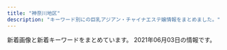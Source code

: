 ```yaml
---
title: "神奈川地区"
description: "キーワード別にの巨乳アジアン・チャイナエステ嬢情報をまとめました。"
---
```


新着画像と新着キーワードをまとめています。
2021年06月03日の情報です。

<DmmAffiliateIns />
<KeywordTable
  shops={
    [
    {
        "keywords": {
            "D": 61,
            "F": 8,
            "C": 8,
            "E": 8
        },
        "name": "\u30ad\u30e5\u30fc\u30c8",
        "img_links": [
            "http://onlyone-relax.xyz/images/top.png",
            "http://onlyone-relax.xyz/images/cg08.jpg",
            "http://onlyone-relax.xyz/images/cg05.jpg",
            "http://onlyone-relax.xyz/images/cg03.jpg",
            "http://onlyone-relax.xyz/images/spacer300x450.png",
            "http://onlyone-relax.xyz/images/cg07.jpg",
            "http://onlyone-relax.xyz/images/cg09.jpg",
            "http://onlyone-relax.xyz/images/2.jpg",
            "http://onlyone-relax.xyz/images/cg10.jpg",
            "http://onlyone-relax.xyz/images/1.jpg",
            "http://onlyone-relax.xyz/images/top2.png",
            "http://onlyone-relax.xyz/images/qr.jpg",
            "http://onlyone-relax.xyz/images/cg01.jpg",
            "http://onlyone-relax.xyz/images/cg02.jpg",
            "http://onlyone-relax.xyz/images/4.jpg",
            "http://onlyone-relax.xyz/images/cg06.jpg",
            "http://onlyone-relax.xyz/images/cg04.jpg"
        ],
        "url": "http://onlyone-relax.xyz/",
        "station": "JR\u5c0f\u7530\u539f\u99c5\u897f\u53e3"
    },
    {
        "url": "https://kanmiryou.xyz.mn/",
        "img_links": [
            "https://kanmiryou.xyz.mn/images/mobile.jpg",
            "https://kanmiryou.xyz.mn/images/tel.jpg",
            "https://kanmiryou.xyz.mn/images/s2.jpg",
            "https://kanmiryou.xyz.mn/images/room4.jpg",
            "https://kanmiryou.xyz.mn/images/s_face.jpg",
            "https://kanmiryou.xyz.mn/images/room3.jpg",
            "https://kanmiryou.xyz.mn/images/room2.jpg",
            "https://kanmiryou.xyz.mn/photos/sites/40/2021/03/2021030614173823.jpg",
            "https://kanmiryou.xyz.mn/images/s_news.jpg",
            "https://kanmiryou.xyz.mn/images/s_link.jpg",
            "https://kanmiryou.xyz.mn/images/top.jpg",
            "https://kanmiryou.xyz.mn/images/room1.jpg",
            "https://kanmiryou.xyz.mn/photos/sites/40/2021/03/2021030614173780.jpg",
            "https://kanmiryou.xyz.mn/images/new.jpg",
            "https://kanmiryou.xyz.mn/images/news_bj2.jpg",
            "https://kanmiryou.xyz.mn/photos/sites/40/2021/03/2021030618231353.jpg",
            "https://kanmiryou.xyz.mn/images/s_staff.jpg",
            "https://kanmiryou.xyz.mn/images/s1.jpg",
            "https://kanmiryou.xyz.mn/photos/sites/40/2021/03/2021030614173724.jpg"
        ],
        "keywords": {
            "86": 35,
            "D": 46,
            "85": 11,
            "C": 8
        },
        "station": "JR\u5927\u8239\u99c5\u6771\u53e3",
        "name": "\u7518\u5473\u6599"
    },
    {
        "url": "http://www.bestlove.iesjp.com/",
        "img_links": [
            "http://www.bestlove.iesjp.com/files/007-02.jpg",
            "http://www.bestlove.iesjp.com/files/005-02.jpg",
            "http://www.bestlove.iesjp.com/files/004-03.jpg",
            "http://www.bestlove.iesjp.com/files/001-03.jpg",
            "http://www.bestlove.iesjp.com/files/008-02.jpg",
            "http://www.bestlove.iesjp.com/files/002.jpg",
            "http://www.bestlove.iesjp.com/images/atomosky.jpg",
            "http://www.bestlove.iesjp.com/files/002-03.jpg",
            "http://www.bestlove.iesjp.com/files/007.jpg",
            "http://www.bestlove.iesjp.com/files/003-02.jpg",
            "http://www.bestlove.iesjp.com/files/002-02.jpg",
            "http://www.bestlove.iesjp.com/files/004-02.jpg",
            "http://www.bestlove.iesjp.com/files/003.jpg",
            "http://www.bestlove.iesjp.com/images/r3.jpg",
            "http://www.bestlove.iesjp.com/files/006.jpg",
            "http://www.bestlove.iesjp.com/files/001.jpg",
            "http://www.bestlove.iesjp.com/images/mobile.jpg",
            "http://www.bestlove.iesjp.com/files/001-02.jpg",
            "http://www.bestlove.iesjp.com/files/003-03.jpg",
            "http://www.bestlove.iesjp.com/photo_news/upimg/5129560a1cb3fa4f74_0.jpg",
            "http://www.bestlove.iesjp.com/files/008.jpg",
            "http://www.bestlove.iesjp.com/images/line.png",
            "http://www.bestlove.iesjp.com/files/006-03.jpg",
            "http://www.bestlove.iesjp.com/files/006-02.jpg",
            "http://www.bestlove.iesjp.com/files/008-03.jpg",
            "http://www.bestlove.iesjp.com/files/007-03.jpg",
            "http://www.bestlove.iesjp.com/files/005.jpg",
            "http://www.bestlove.iesjp.com/files/004.jpg",
            "http://www.bestlove.iesjp.com/files/005-03.jpg"
        ],
        "keywords": {
            "D": 8,
            "83": 16,
            "C": 32,
            "87": 12
        },
        "name": "Best Love \uff5e\u30d9\u30b9\u30c8\u30e9\u30d6\uff5e",
        "station": "JR\u5e73\u585a\u99c5\u5317\u53e3"
    },
    {
        "station": "JR\u5927\u8239\u99c5\u6771\u53e3",
        "name": "\u60a0\u697d",
        "keywords": {},
        "img_links": [
            "http://yu-raku.info/staff/s-kana1.jpg",
            "http://yu-raku.info/images/bar-interior.png",
            "http://yu-raku.info/staff/s-emi5.jpg",
            "http://yu-raku.info/staff/s-sayuri1.jpg",
            "http://yu-raku.info/staff/s-emi3.jpg",
            "http://yu-raku.info/images/c-therapist0.png",
            "http://yu-raku.info/images/pic-interior.png",
            "http://yu-raku.info/sp/images/bar-cam.png",
            "http://yu-raku.info/images/fotter.jpg",
            "http://yu-raku.info/staff/s-miki1.jpg",
            "http://yu-raku.info/images/sm-cam30min.png",
            "http://yu-raku.info/images/bar-cam.png",
            "http://yu-raku.info/images/bar-cover.png",
            "http://yu-raku.info/staff/s-niri1.jpg",
            "http://yu-raku.info/staff/s-emi4.jpg",
            "http://yu-raku.info/sp/images/bar-cover.png",
            "http://yu-raku.info/sp/images/b-tel.png",
            "http://yu-raku.info/staff/s-nana1.jpg",
            "http://yu-raku.info/staff/s-yuko1.jpg",
            "http://yu-raku.info/images/c-top0.png",
            "http://yu-raku.info/images/b-interior.jpg",
            "http://yu-raku.info/images/cam30min.png",
            "http://yu-raku.info/images/bar-info.png",
            "http://yu-raku.info/images/bar-therapist.png"
        ],
        "url": "http://yu-raku.info/"
    },
    {
        "url": "http://tenshinokoi.es-come.net/",
        "keywords": {},
        "name": "\u5929\u4f7f\u306e\u604b",
        "img_links": [
            "http://tenshinokoi.es-come.net/i/80/sumire1.jpg",
            "http://tenshinokoi.es-come.net/girls/yurika1.jpg",
            "http://tenshinokoi.es-come.net/i/80/yuyu1.jpg",
            "http://tenshinokoi.es-come.net/images/therapistbar.png",
            "http://tenshinokoi.es-come.net/i/80/yuna1.jpg",
            "http://tenshinokoi.es-come.net/img/risa1.jpg",
            "http://tenshinokoi.es-come.net/img/header02.jpg",
            "http://tenshinokoi.es-come.net/i/120/yuyu1.jpg",
            "http://tenshinokoi.es-come.net/girls/kana1.jpg",
            "http://tenshinokoi.es-come.net/i/80/risa1.jpg",
            "http://tenshinokoi.es-come.net/girls/riri1.jpg",
            "http://tenshinokoi.es-come.net/i/120/risa1.jpg",
            "http://tenshinokoi.es-come.net/i/120/sumire1.jpg",
            "http://tenshinokoi.es-come.net/girls/risa1.jpg",
            "http://tenshinokoi.es-come.net/img/yuyu1.jpg",
            "http://tenshinokoi.es-come.net/images/share/pickup.png",
            "http://tenshinokoi.es-come.net/images/qr.jpg",
            "http://tenshinokoi.es-come.net/images/info2.jpg",
            "http://tenshinokoi.es-come.net/girls/misaki1.jpg",
            "http://tenshinokoi.es-come.net/girls/sumire1.jpg",
            "http://tenshinokoi.es-come.net/img/header00.jpg",
            "http://tenshinokoi.es-come.net/images/infobar.png",
            "http://tenshinokoi.es-come.net/girls/hiromi1.jpg",
            "http://tenshinokoi.es-come.net/img/sumire1.jpg",
            "http://tenshinokoi.es-come.net/girls/yuyu1.jpg",
            "http://tenshinokoi.es-come.net/img/header01.jpg",
            "http://tenshinokoi.es-come.net/images/share/sp-kp2.png",
            "http://tenshinokoi.es-come.net/images/info1.jpg",
            "http://tenshinokoi.es-come.net/images/share/tel.png",
            "http://tenshinokoi.es-come.net/images/shishubar.png",
            "http://tenshinokoi.es-come.net/i/120/yuna1.jpg",
            "http://tenshinokoi.es-come.net/girls/yuki1.jpg"
        ],
        "station": "\u8305\u30f6\u5d0e\u99c5\u5357\u53e3"
    },
    {
        "station": "\u5929\u738b\u753a\u99c5\u5357\u53e3",
        "img_links": [
            "http://es-treat.com/pic/topimg1.jpg",
            "http://es-treat.com/staff/emi/01mb.jpg",
            "http://es-treat.com/staff/emi/01.jpg",
            "http://es-treat.com/img/ttl_staff.png",
            "http://es-treat.com/staff/nana/01.jpg",
            "http://es-treat.com/staff/nana/01mb.jpg",
            "http://es-treat.com/pic/head.jpg",
            "http://es-treat.com/img/acs.jpg",
            "http://es-treat.com/staff/yuri/01mb.jpg",
            "http://es-treat.com/staff/yuri/01.jpg",
            "http://es-treat.com/img/tel.jpg",
            "http://es-treat.com/staff/remi/01mb.jpg",
            "http://es-treat.com/staff/remi/01.jpg",
            "http://es-treat.com/staff/rie/01mb.jpg",
            "http://es-treat.com/staff/rie/01.jpg"
        ],
        "name": "\u990a\u751f\u5802",
        "url": "http://es-treat.com/",
        "keywords": {
            "C": 12
        }
    },
    {
        "img_links": [
            "http://hana-tobira.xyz/images/g2.jpg",
            "http://hana-tobira.xyz/images/end.png",
            "http://hana-tobira.xyz/images/pickup_t.jpg",
            "http://hana-tobira.xyz/images/mobile.jpg",
            "http://hana-tobira.xyz/images/tite-i.png",
            "http://hana-tobira.xyz/images/g5.jpg",
            "http://hana-tobira.xyz/images/g6.jpg",
            "http://hana-tobira.xyz/images/tite-staff.jpg",
            "http://hana-tobira.xyz/images/g4.jpg",
            "http://hana-tobira.xyz/images/tite-link.jpg",
            "http://hana-tobira.xyz/images/g.jpg",
            "http://hana-tobira.xyz/images/g7.jpg"
        ],
        "station": "JR\u85e4\u6ca2\u99c5\u5357\u53e3",
        "name": "\u82b1\u306e\u6249",
        "keywords": {
            "C": 13
        },
        "url": "http://hana-tobira.xyz/"
    },
    {
        "keywords": {
            "E": 2,
            "85": 1,
            "D": 3,
            "87": 1,
            "86": 3
        },
        "img_links": [
            "http://esthe-massage.pw/img/m20.jpg",
            "http://esthe-massage.pw/img/m10.jpg",
            "http://esthe-massage.pw/img/no.png",
            "http://esthe-massage.pw/img/noo.png",
            "http://esthe-massage.pw/img/cg03.jpg",
            "http://esthe-massage.pw/img/fla.jpg",
            "http://esthe-massage.pw/img/top.jpg",
            "http://esthe-massage.pw/img/cg01.jpg",
            "http://esthe-massage.pw/img/m3.jpg",
            "http://esthe-massage.pw/img/m4.jpg",
            "http://esthe-massage.pw/img/m2.jpg",
            "http://esthe-massage.pw/img/m30.jpg",
            "http://esthe-massage.pw/img/m6.jpg",
            "http://esthe-massage.pw/img/cg05.jpg",
            "http://esthe-massage.pw/img/stan.png",
            "http://esthe-massage.pw/img/m5.jpg",
            "http://esthe-massage.pw/img/m1.jpg",
            "http://esthe-massage.pw/img/cg04.jpg",
            "http://esthe-massage.pw/img/cg02.jpg",
            "http://esthe-massage.pw/img/m60.jpg"
        ],
        "url": "http://esthe-massage.pw/",
        "name": "\u6843\u9999",
        "station": "JR\u5e73\u585a\u99c5"
    },
    {
        "station": "\u5584\u884c\u99c5\u6771\u53e3",
        "keywords": {
            "C": 11
        },
        "name": "\u798f\u7e01",
        "img_links": [
            "http://treat-rlx.com/img/ttl_mobile.png",
            "http://treat-rlx.com/pic/topimg4.png",
            "http://treat-rlx.com/staff/aya/01.jpg",
            "http://treat-rlx.com/pic/topimg2.png",
            "http://treat-rlx.com/staff/mika/01mb.jpg",
            "http://treat-rlx.com/pic/topimg5.png",
            "http://treat-rlx.com/staff/mika/01.jpg",
            "http://treat-rlx.com/pic/head.jpg",
            "http://treat-rlx.com/pic/topimg1.png",
            "http://treat-rlx.com/staff/aya/01mb.jpg",
            "http://treat-rlx.com/pic/topimg3.png",
            "http://treat-rlx.com/img/att.png",
            "http://treat-rlx.com/img/ttl_rec.png",
            "http://treat-rlx.com/i/files/homeimg.jpg",
            "http://treat-rlx.com/img/ttl_staff.jpg"
        ],
        "url": "http://treat-rlx.com/"
    },
    {
        "name": "\u5eb7\u7f8e\uff5e\u30b3\u30a6\u30df\uff5e",
        "img_links": [
            "http://haruk.work/images/sys.png",
            "http://haruk.work/sp/images/staff_t.jpg",
            "http://haruk.work/images/1.jpg",
            "http://haruk.work/images/tel.jpg",
            "http://haruk.work/images/news.png",
            "http://haruk.work/sp/images/sms.jpg",
            "http://haruk.work/sp/images/3.jpg",
            "http://haruk.work/sp/images/2.jpg",
            "http://haruk.work/sp/img/ayumi1.jpg",
            "http://haruk.work/img/yuna1.jpg",
            "http://haruk.work/images/head.jpg",
            "http://haruk.work/sp/images/sys.png",
            "http://haruk.work/images/3.jpg",
            "http://haruk.work/sp/images/newsb.png",
            "http://haruk.work/sp/images/interior_t.jpg",
            "http://haruk.work/images/info.png",
            "http://haruk.work/images/line.png",
            "http://haruk.work/sp/images/info_t.jpg",
            "http://haruk.work/sp/images/footer.png",
            "http://haruk.work/sp/images/int1.jpg",
            "http://haruk.work/sp/images/int2.jpg",
            "http://haruk.work/images/int1.png",
            "http://haruk.work/images/sm.jpg",
            "http://haruk.work/sp/images/news.jpg",
            "http://haruk.work/sp/img/akari1.jpg",
            "http://haruk.work/sp/images/int3.jpg",
            "http://haruk.work/sp/images/ac2.jpg",
            "http://haruk.work/images/staff_t.jpg",
            "http://haruk.work/sp/images/1.jpg",
            "http://haruk.work/images/interior_t.jpg",
            "http://haruk.work/img/ayumi1.jpg",
            "http://haruk.work/images/int2.png",
            "http://haruk.work/sp/images/rec1.png",
            "http://haruk.work/images/rec2.jpg",
            "http://haruk.work/img/akari1.jpg",
            "http://haruk.work/sp/menu/top.jpg",
            "http://haruk.work/sp/images/ac1.jpg",
            "http://haruk.work/sp/img/yuna1.jpg",
            "http://haruk.work/images/2.jpg",
            "http://haruk.work/sp/images/tel.jpg",
            "http://haruk.work/sp/images/head.jpg",
            "http://haruk.work/images/rec1.png",
            "http://haruk.work/sp/images/rec2.jpg",
            "http://haruk.work/sp/images/int4.jpg",
            "http://haruk.work/sp/images/int5.jpg",
            "http://haruk.work/sp/images/info.png",
            "http://haruk.work/sp/menu/staff.jpg",
            "http://haruk.work/images/ta.jpg"
        ],
        "station": "JR\u5927\u8239\u99c5\u6771\u53e3",
        "url": "http://haruk.work/",
        "keywords": {}
    },
    {
        "station": "JR\u85e4\u6ca2\u99c5\u5357\u53e3",
        "url": "http://es-rei.work/",
        "keywords": {
            "86": 4,
            "85": 2,
            "89": 2,
            "83": 4
        },
        "img_links": [
            "http://es-rei.work/_src/26747187/base_03.png",
            "http://es-rei.work/_src/34041596/05859f21726dfcef9faa9bab12a2595.jpg",
            "http://es-rei.work/_src/26791115/_igp4263.jpg",
            "http://es-rei.work/_src/26838160/line.png",
            "http://es-rei.work/_src/47863244/line1.jpg",
            "http://es-rei.work/_src/34124118/wechatimg26_20200914183556350.jpg",
            "http://es-rei.work/_src/26838156/wechatimg204.jpg",
            "http://es-rei.work/_src/26747225/wechatimg75.jpg",
            "http://es-rei.work/_src/26747221/wechatimg164_1.jpg",
            "http://es-rei.work/_src/26747089/51d8ecbee4cc2935f070c539c37ded71.jpg",
            "http://es-rei.work/_src/26747114/base_03.png",
            "http://es-rei.work/_src/26747231/line1.jpg",
            "http://es-rei.work/_src/26747200/list_01.png",
            "http://es-rei.work/_src/26747141/base_03.png",
            "http://es-rei.work/_src/26747206/navi2_02.png",
            "http://es-rei.work/5.jpg",
            "http://es-rei.work/_src/26747296/line1.jpg",
            "http://es-rei.work/_src/26747185/base_01.png",
            "http://es-rei.work/_src/26747289/wechatimg77.jpg",
            "http://es-rei.work/_src/26790995/wechatimg38_20181018221746252.jpg",
            "http://es-rei.work/1.jpg",
            "http://es-rei.work/_src/26747201/list_02.png",
            "http://es-rei.work/_src/26747203/list_04.png",
            "http://es-rei.work/_src/26747218/line1.jpg",
            "http://es-rei.work/2.jpg",
            "http://es-rei.work/_src/34041599/line3.png",
            "http://es-rei.work/_src/26747227/line3.png",
            "http://es-rei.work/_src/26747126/base_01.png",
            "http://es-rei.work/_src/26747208/navi2_04.png",
            "http://es-rei.work/_src/26824435/cam2.png",
            "http://es-rei.work/4.jpg",
            "http://es-rei.work/_src/26747207/navi2_03.png",
            "http://es-rei.work/_src/26747288/line3.png",
            "http://es-rei.work/_src/26747153/base_01.png",
            "http://es-rei.work/_src/26747293/line3.png",
            "http://es-rei.work/_src/26791051/_dsf9446.jpg",
            "http://es-rei.work/_src/26838136/news.jpg",
            "http://es-rei.work/_src/47863239/line3.png",
            "http://es-rei.work/_src/26747300/line3.png",
            "http://es-rei.work/_src/26747304/line1.jpg",
            "http://es-rei.work/_src/26747132/line1.jpg",
            "http://es-rei.work/_src/26838157/wechatimg77.jpg",
            "http://es-rei.work/_src/47863241/05859f21726dfcef9faa9bab12a2595.jpg",
            "http://es-rei.work/_src/26747086/base_01.png",
            "http://es-rei.work/_src/26747209/navi2_05.png",
            "http://es-rei.work/_src/26747302/wechatimg204.jpg",
            "http://es-rei.work/_src/26747226/line3.png",
            "http://es-rei.work/_src/47863108/wechatimg26_20200914183556350.jpg",
            "http://es-rei.work/_src/26747223/line3.png",
            "http://es-rei.work/_src/26747204/list_05.png",
            "http://es-rei.work/_src/26824216/b0131b16446464e537eff864d8f041bb.jpg",
            "http://es-rei.work/_src/26747202/list_03.png",
            "http://es-rei.work/_src/34041600/line3.png",
            "http://es-rei.work/_src/26747173/base_03.png",
            "http://es-rei.work/_src/26838158/wechatimg75.jpg",
            "http://es-rei.work/_src/26747199/sign.png",
            "http://es-rei.work/_src/26747205/navi2_01.png",
            "http://es-rei.work/_src/26747301/line3.png",
            "http://es-rei.work/_src/26747222/line3.png",
            "http://es-rei.work/_src/26747093/_igp4295.jpg",
            "http://es-rei.work/_src/26747287/line3.png",
            "http://es-rei.work/_src/26838155/wechatimg202.jpg",
            "http://es-rei.work/_src/26747229/line1.jpg",
            "http://es-rei.work/_src/26747170/base_01.png",
            "http://es-rei.work/_src/47863242/100054276feb8d8cef3ac5199531cfe.jpg",
            "http://es-rei.work/_src/26838174/line.png",
            "http://es-rei.work/_src/26747294/line3.png",
            "http://es-rei.work/_src/26791049/_dsf9442.jpg",
            "http://es-rei.work/_src/26791053/_dsf9449.jpg",
            "http://es-rei.work/3.jpg",
            "http://es-rei.work/_src/26747210/navi2_06.png",
            "http://es-rei.work/_src/34041597/wechatimg26_20200914183556350.jpg",
            "http://es-rei.work/_src/47863240/line3.png",
            "http://es-rei.work/_src/26747158/base_03.png",
            "http://es-rei.work/_src/34041693/line1.jpg",
            "http://es-rei.work/_src/26747292/wechatimg202.jpg"
        ],
        "name": "\u9e97"
    },
    {
        "url": "http://es-hanabi.xyz/",
        "name": "\u30cf\u30ca\u30d3",
        "img_links": [
            "http://es-hanabi.xyz/images/r6.jpg",
            "http://es-hanabi.xyz/images/r1.jpg",
            "http://es-hanabi.xyz/images/zi_staff.png",
            "http://es-hanabi.xyz/images/r5.jpg",
            "http://es-hanabi.xyz/images/g0.jpg",
            "http://es-hanabi.xyz/images/r8.jpg",
            "http://es-hanabi.xyz/images/g2.jpg",
            "http://es-hanabi.xyz/images/top.jpg",
            "http://es-hanabi.xyz/images/mobile.png",
            "http://es-hanabi.xyz/images/g5.jpg",
            "http://es-hanabi.xyz/images/g4.jpg",
            "http://es-hanabi.xyz/images/g1.jpg",
            "http://es-hanabi.xyz/images/r2.jpg",
            "http://es-hanabi.xyz/images/new1.jpg",
            "http://es-hanabi.xyz/images/r7.jpg",
            "http://es-hanabi.xyz/images/g3.jpg"
        ],
        "station": "JR\u5e73\u585a\u99c5\u897f\u53e3",
        "keywords": {
            "C": 7
        }
    },
    {
        "name": "\u6d5c\u8fba\u306e\u604b",
        "station": "JR\u8305\u30f6\u5d0e\u99c5\u5357\u53e3",
        "keywords": {},
        "img_links": [
            "http://www.hamabei.com/images/giral012.jpg",
            "http://www.hamabei.com/images/buttona_06.jpg",
            "http://www.hamabei.com/images/buttona_04.jpg",
            "http://www.hamabei.com/images/giral009.jpg",
            "http://www.hamabei.com/images/buttona_03.jpg",
            "http://www.hamabei.com/images/giral007.jpg",
            "http://www.hamabei.com/images/qr.jpg",
            "http://www.hamabei.com/images/buttona_05.jpg",
            "http://www.hamabei.com/images/kaori1.jpg",
            "http://www.hamabei.com/images/buttona_07.jpg",
            "http://www.hamabei.com/images/yuka1.jpg",
            "http://www.hamabei.com/images/miki1.jpg",
            "http://www.hamabei.com/images/giral014.jpg",
            "http://www.hamabei.com/images/giral015.jpg",
            "http://www.hamabei.com/images/nana1.jpg",
            "http://www.hamabei.com/images/buttona_08.jpg"
        ],
        "url": "http://www.hamabei.com/"
    },
    {
        "keywords": {
            "87": 16,
            "88": 4,
            "86": 4,
            "D": 24
        },
        "station": "JR\u6771\u6238\u585a\u99c5\u6771\u53e3",
        "img_links": [
            "http://www.hatsukoi.mensest.com/files/005.jpg",
            "http://www.hatsukoi.mensest.com/images/icon_info.png",
            "http://www.hatsukoi.mensest.com/images/mainImg_sub.jpg",
            "http://www.hatsukoi.mensest.com/files/002.jpg",
            "http://www.hatsukoi.mensest.com/common/images/photo03.jpg",
            "http://www.hatsukoi.mensest.com/files/003.jpg",
            "http://www.hatsukoi.mensest.com/common/images/photo01.jpg",
            "http://www.hatsukoi.mensest.com/files/006.jpg",
            "http://www.hatsukoi.mensest.com/images/btn2.png",
            "http://www.hatsukoi.mensest.com/files/004.jpg",
            "http://www.hatsukoi.mensest.com/images/icon_tel.png",
            "http://www.hatsukoi.mensest.com/images/icon_top.png",
            "http://www.hatsukoi.mensest.com/images/icon_staff.png",
            "http://www.hatsukoi.mensest.com/files/001.jpg",
            "http://www.hatsukoi.mensest.com/common/images/photo02.jpg"
        ],
        "url": "http://www.hatsukoi.mensest.com/",
        "name": "\u521d\u604b"
    },
    {
        "name": "\u3075\u308f\u3075\u308f\u5a18",
        "img_links": [],
        "url": "https://fuwafuwa-girl.jpn.vin/",
        "keywords": {},
        "station": "\u4e0a\u5927\u5ca1\u99c5"
    },
    {
        "url": "http://meetyou.me-es.com/",
        "name": "\u30df\u30fc\u30c8\u30e6\u30fc",
        "keywords": {
            "D": 1,
            "C": 9
        },
        "img_links": [
            "http://meetyou.me-es.com/images/sub_13.jpg",
            "http://meetyou.me-es.com/images/r02.jpg",
            "http://meetyou.me-es.com/images/index_13.jpg",
            "http://meetyou.me-es.com/images/index_07.jpg",
            "http://meetyou.me-es.com/images/rec.jpg",
            "http://meetyou.me-es.com/images/info_tit.jpg",
            "http://meetyou.me-es.com/images/r03.jpg",
            "http://meetyou.me-es.com/girl/018.jpg",
            "http://meetyou.me-es.com/girl/00.jpg",
            "http://meetyou.me-es.com/girl/03.jpg",
            "http://meetyou.me-es.com/images/index_03.jpg",
            "http://meetyou.me-es.com/images/index_06.jpg",
            "http://meetyou.me-es.com/images/index_17.jpg",
            "http://meetyou.me-es.com/girl/07.jpg",
            "http://meetyou.me-es.com/images/index_04.jpg",
            "http://meetyou.me-es.com/images/index_02.jpg",
            "http://meetyou.me-es.com/images/index_15.jpg",
            "http://meetyou.me-es.com/images/r01.jpg",
            "http://meetyou.me-es.com/girl/017.jpg",
            "http://meetyou.me-es.com/images/rec_10.jpg",
            "http://meetyou.me-es.com/images/info_10.jpg",
            "http://meetyou.me-es.com/images/staff_10.jpg",
            "http://meetyou.me-es.com/girl/08.jpg",
            "http://meetyou.me-es.com/images/index_01.jpg",
            "http://meetyou.me-es.com/images/index_10.jpg",
            "http://meetyou.me-es.com/girl/016.jpg",
            "http://meetyou.me-es.com/girl/09.jpg",
            "http://meetyou.me-es.com/girl/013.jpg",
            "http://meetyou.me-es.com/girl/02.jpg",
            "http://meetyou.me-es.com/girl/015.jpg",
            "http://meetyou.me-es.com/images/r04.jpg",
            "http://meetyou.me-es.com/images/index_05.jpg",
            "http://meetyou.me-es.com/images/index_09.jpg",
            "http://meetyou.me-es.com/images/index_08.jpg"
        ],
        "station": "\u9577\u5f8c\u99c5\u6771\u53e3"
    },
    {
        "keywords": {},
        "url": "http://es-tiara.jpest.net/",
        "name": "\u30c6\u30a3\u30a2\u30e9",
        "station": "JR\u85e4\u6ca2\u99c5\u5357\u53e3",
        "img_links": [
            "http://es-tiara.jpest.net/uploads//sites/29/2021/05/g1.jpg",
            "http://es-tiara.jpest.net/uploads//sites/29/2020/11/liushu.png",
            "http://es-tiara.jpest.net/uploads//sites/29/elementor/thumbs/g2-p6y6me2p9fjnaj0de7ydxk9qgy0x3q0q7mdpblc9tk.jpg",
            "http://es-tiara.jpest.net/uploads//sites/29/2020/11/top-1.png",
            "http://es-tiara.jpest.net/uploads//sites/29/2021/05/g4.jpg",
            "http://es-tiara.jpest.net/uploads//sites/29/2021/05/g2.jpg",
            "http://es-tiara.jpest.net/uploads//sites/29/2020/11/new_03.jpg",
            "http://es-tiara.jpest.net/uploads//sites/29/elementor/thumbs/g3-p6y6s5t17tg0kcmmp7qxqlulr3l1ctxeo6k0dqs9mg.jpg",
            "http://es-tiara.jpest.net/uploads//sites/29/2020/11/new_01.jpg",
            "http://es-tiara.jpest.net/uploads//sites/29/2021/05/g3.jpg",
            "http://es-tiara.jpest.net/uploads//sites/29/elementor/thumbs/g4-p6y6qq3wrxh8tspq33egfgw92wnulh8652oaziwx4o.jpg",
            "http://es-tiara.jpest.net/uploads//sites/29/elementor/thumbs/g1-p6y6ogby9cdarq0icm1wwjj5eduwzt7ittx28ga660.jpg"
        ]
    },
    {
        "name": "Candy",
        "url": "http://candy.relaxjp.com/",
        "keywords": {
            "C": 2,
            "88": 1,
            "D": 4,
            "87": 1,
            "85": 1,
            "89": 2,
            "90": 1
        },
        "station": "JR\u6771\u6238\u585a\u99c5\u6771\u53e3",
        "img_links": [
            "http://candy.relaxjp.com/images/slider1/003.jpg",
            "http://candy.relaxjp.com/css/staff/staff006-a.png",
            "http://candy.relaxjp.com/css/nav/nav-001.png",
            "http://candy.relaxjp.com/css/staff/staff002.png",
            "http://candy.relaxjp.com/css/staff/staff004-a.png",
            "http://candy.relaxjp.com/css/nav/nav-004.png",
            "http://candy.relaxjp.com/css/top000001.png",
            "http://candy.relaxjp.com/images/slider1/001.jpg",
            "http://candy.relaxjp.com/css/tel.png",
            "http://candy.relaxjp.com/css/nav/nav-002.png",
            "http://candy.relaxjp.com/css/staff/staff005-a.png",
            "http://candy.relaxjp.com/css/staff/staff003-a.png",
            "http://candy.relaxjp.com/css/staff/staff007-a.png",
            "http://candy.relaxjp.com/css/staff/staff007.png",
            "http://candy.relaxjp.com/css/staff/staff0001.png",
            "http://candy.relaxjp.com/css/osusume06.jpg",
            "http://candy.relaxjp.com/css/nav/nav-005.png",
            "http://candy.relaxjp.com/css/nav/nav-003.png",
            "http://candy.relaxjp.com/css/staff/staff005.png",
            "http://candy.relaxjp.com/css/staff/staff004.png",
            "http://candy.relaxjp.com/css/staff/staff001-a.png",
            "http://candy.relaxjp.com/css/staff/staff003.png",
            "http://candy.relaxjp.com/css/nav/nav-006.png",
            "http://candy.relaxjp.com/css/staff/staff002-a.png",
            "http://candy.relaxjp.com/css/staff/staff006.png"
        ]
    },
    {
        "img_links": [
            "http://www.huyo.work/images/sys2.jpg",
            "http://www.huyo.work/images/int2.jpg",
            "http://www.huyo.work/images/3.jpg",
            "http://www.huyo.work/images/mobile.jpg",
            "http://www.huyo.work/images/news.jpg",
            "http://www.huyo.work/images/staff_t.jpg",
            "http://www.huyo.work/images/8.jpg",
            "http://www.huyo.work/img/nana1.jpg",
            "http://www.huyo.work/images/7.jpg",
            "http://www.huyo.work/images/4.jpg",
            "http://www.huyo.work/images/1.jpg",
            "http://www.huyo.work/images/5.jpg",
            "http://www.huyo.work/images/line.png",
            "http://www.huyo.work/images/head.jpg",
            "http://www.huyo.work/img/mimi1.jpg",
            "http://www.huyo.work/images/info.jpg",
            "http://www.huyo.work/img/mayu1.jpg",
            "http://www.huyo.work/img/hana1.jpg",
            "http://www.huyo.work/images/sys1.jpg",
            "http://www.huyo.work/images/2.jpg",
            "http://www.huyo.work/img/sora1.jpg",
            "http://www.huyo.work/images/int1.jpg",
            "http://www.huyo.work/img/riri1.jpg",
            "http://www.huyo.work/images/interior_t.jpg",
            "http://www.huyo.work/img/ayumi1.jpg"
        ],
        "keywords": {},
        "station": "JR\u5e73\u585a\u99c5\u5317\u53e3",
        "name": "\u3075\u3088\u3046",
        "url": "http://www.huyo.work/"
    },
    {
        "url": "http://hoguraku.info/",
        "station": "JR\u5927\u8239\u99c5\u6771\u53e3",
        "name": "\u3055\u304f\u3089",
        "keywords": {},
        "img_links": [
            "http://hoguraku.info/_src/22293820/wechatimg744.jpg",
            "http://hoguraku.info/_src/22294028/3_20180513213551306.jpg",
            "http://hoguraku.info/_src/22294031/wechatimg175.jpg",
            "http://hoguraku.info/_src/22266485/navi_01.png",
            "http://hoguraku.info/_src/22266493/navi_05.png",
            "http://hoguraku.info/_src/25168346/staff-2_20180823215120776.jpg",
            "http://hoguraku.info/_src/22293601/newspinkup.png",
            "http://hoguraku.info/staff-2.jpg",
            "http://hoguraku.info/_src/22296687/pup.png",
            "http://hoguraku.info/_src/22266486/navi2_01.png",
            "http://hoguraku.info/_src/22294026/wechatimg239.jpg",
            "http://hoguraku.info/_src/22294030/wechatimg175.jpg",
            "http://hoguraku.info/_src/22266490/navi2_03.png",
            "http://hoguraku.info/_src/22296695/pup.png",
            "http://hoguraku.info/_src/22266496/navi2_06.png",
            "http://hoguraku.info/_src/22294025/1_20180513213551260.jpg",
            "http://hoguraku.info/_src/22266398/img20180513214352559347.png",
            "http://hoguraku.info/_src/22266494/navi2_05.png",
            "http://hoguraku.info/_src/22294409/img20180513220122069421.png",
            "http://hoguraku.info/_src/22266489/navi_03.png",
            "http://hoguraku.info/_src/55131553/img20210408153832112943.png",
            "http://hoguraku.info/_src/22266492/navi2_04.png",
            "http://hoguraku.info/_src/22266495/navi_06.png",
            "http://hoguraku.info/staff-4.jpg",
            "http://hoguraku.info/_src/22294029/3_20180513213551306.jpg",
            "http://hoguraku.info/_src/22293610/pup.png",
            "http://hoguraku.info/_src/22294027/wechatimg239.jpg",
            "http://hoguraku.info/staff-3.jpg",
            "http://hoguraku.info/_src/22266400/wechatimg94_20191205204136458.jpg",
            "http://hoguraku.info/_src/22266487/navi_02.png",
            "http://hoguraku.info/_src/22296697/pup.png",
            "http://hoguraku.info/staff-1.jpg",
            "http://hoguraku.info/_src/22266491/navi_04.png",
            "http://hoguraku.info/_src/22293781/sign.png",
            "http://hoguraku.info/_src/22293865/sign.png",
            "http://hoguraku.info/_src/22294024/1_20180513213551260.jpg",
            "http://hoguraku.info/_src/37673393/wechatimg98.jpg",
            "http://hoguraku.info/_src/22266488/navi2_02.png",
            "http://hoguraku.info/_src/22266524/wechatimg96_20191205204603604.jpg"
        ]
    },
    {
        "keywords": {},
        "station": "JR\u85e4\u6ca2\u99c5\u5357\u53e3",
        "url": "http://lavender-est.xyz/",
        "img_links": [
            "http://lavender-est.xyz/girl/11.jpg",
            "http://lavender-est.xyz/girl/2.jpg",
            "http://lavender-est.xyz/images/room/r1.jpg",
            "http://lavender-est.xyz/girl/10_2.jpg",
            "http://lavender-est.xyz/images/twitter.jpg",
            "http://lavender-est.xyz/girl/no.jpg",
            "http://lavender-est.xyz/images/room/r4.jpg",
            "http://lavender-est.xyz/girl/5_1.jpg",
            "http://lavender-est.xyz/girl/5.jpg",
            "http://lavender-est.xyz/girl/14.jpg",
            "http://lavender-est.xyz/girl/4.jpg",
            "http://lavender-est.xyz/girl/4_1.jpg",
            "http://lavender-est.xyz/girl/3_1.jpg",
            "http://lavender-est.xyz/girl/7.jpg",
            "http://lavender-est.xyz/girl/10.jpg",
            "http://lavender-est.xyz/girl/10_1.jpg",
            "http://lavender-est.xyz/girl/11_1.jpg",
            "http://lavender-est.xyz/girl/2_1.jpg",
            "http://lavender-est.xyz/girl/6.jpg",
            "http://lavender-est.xyz/girl/9.jpg",
            "http://lavender-est.xyz/girl/6_1.jpg",
            "http://lavender-est.xyz/girl/7_1.jpg",
            "http://lavender-est.xyz/girl/7_2.jpg",
            "http://lavender-est.xyz/images/room/r3.jpg",
            "http://lavender-est.xyz/girl/5_3.jpg",
            "http://lavender-est.xyz/images/room/r2.jpg",
            "http://lavender-est.xyz/girl/15_1.jpg",
            "http://lavender-est.xyz/girl/5_2.jpg",
            "http://lavender-est.xyz/girl/15.jpg",
            "http://lavender-est.xyz/images/lr_02.jpg",
            "http://lavender-est.xyz/girl/14_1.jpg",
            "http://lavender-est.xyz/girl/14_2.jpg",
            "http://lavender-est.xyz/i/girl/4.jpg",
            "http://lavender-est.xyz/images/top01.jpg",
            "http://lavender-est.xyz/images/pro_girl_line.jpg",
            "http://lavender-est.xyz/girl/9_1.jpg",
            "http://lavender-est.xyz/images/mobile.png",
            "http://lavender-est.xyz/images/tel.png",
            "http://lavender-est.xyz/girl/9_2.jpg",
            "http://lavender-est.xyz/girl/11_2.jpg",
            "http://lavender-est.xyz/images/bar_staff.jpg",
            "http://lavender-est.xyz/girl/3.jpg"
        ],
        "name": "\u30e9\u30d9\u30f3\u30c0\u30fc"
    },
    {
        "img_links": [
            "http://genkimorimori.ies.bz/photos/sites/68/2021/05/2021052907080294.jpg",
            "http://genkimorimori.ies.bz/images/s_staff.jpg",
            "http://genkimorimori.ies.bz/images/info.jpg",
            "http://genkimorimori.ies.bz/photos/sites/68/2021/04/2021040109162539.jpg",
            "http://genkimorimori.ies.bz/photos/sites/68/2021/05/2021052907065867.jpg",
            "http://genkimorimori.ies.bz/images/pick.jpg",
            "http://genkimorimori.ies.bz/images/info2.jpg",
            "http://genkimorimori.ies.bz/photos/sites/68/2020/12/2020121003212539.jpg",
            "http://genkimorimori.ies.bz/images/staff_bj3.jpg",
            "http://genkimorimori.ies.bz/photos/sites/68/2020/11/2020110308572890.jpg",
            "http://genkimorimori.ies.bz/photos/sites/68/2021/01/2021011903470168.jpg",
            "http://genkimorimori.ies.bz/images/1.jpg",
            "http://genkimorimori.ies.bz/images/dairy1.jpg",
            "http://genkimorimori.ies.bz/images/mobile.jpg",
            "http://genkimorimori.ies.bz/images/2.jpg",
            "http://genkimorimori.ies.bz/images/top.jpg",
            "http://genkimorimori.ies.bz/images/news1.jpg",
            "http://genkimorimori.ies.bz/photos/sites/68/2020/11/2020110308582485.jpg",
            "http://genkimorimori.ies.bz/photos/sites/68/2021/04/2021042706555628.jpg",
            "http://genkimorimori.ies.bz/images/s_link.jpg",
            "http://genkimorimori.ies.bz/photos/sites/68/2020/12/202012150154361.jpg",
            "http://genkimorimori.ies.bz/photos/sites/68/2020/11/2020112402100578.jpg",
            "http://genkimorimori.ies.bz/photos/sites/68/2020/12/2020120502191455.jpg",
            "http://genkimorimori.ies.bz/photos/sites/68/2020/11/2020110308572868.jpg",
            "http://genkimorimori.ies.bz/photos/sites/68/2020/12/2020120703525262.jpg",
            "http://genkimorimori.ies.bz/photos/sites/68/2020/11/2020112402100696.jpg",
            "http://genkimorimori.ies.bz/photos/sites/68/2021/03/2021031903185869.jpg",
            "http://genkimorimori.ies.bz/photos/sites/68/2020/11/2020110308572993.jpg"
        ],
        "keywords": {},
        "name": "\u5143\u6c17\u3082\u308a\u3082\u308a",
        "url": "http://genkimorimori.ies.bz/",
        "station": "\u79e6\u91ce\u99c5\u5317\u53e3"
    },
    {
        "name": "\u3055\u308f\u3084\u304b",
        "keywords": {},
        "img_links": [
            "http://hiratsuka-est.com/images/top.jpg",
            "http://hiratsuka-est.com/images/g0.jpg",
            "http://hiratsuka-est.com/images/g3.jpg",
            "http://hiratsuka-est.com/images/new1.jpg",
            "http://hiratsuka-est.com/images/rina.jpg",
            "http://hiratsuka-est.com/images/r8.jpg",
            "http://hiratsuka-est.com/images/tiao2.jpg",
            "http://hiratsuka-est.com/images/ll1.jpg",
            "http://hiratsuka-est.com/images/banna1.jpg",
            "http://hiratsuka-est.com/images/banna.jpg",
            "http://hiratsuka-est.com/images/right.jpg",
            "http://hiratsuka-est.com/images/banna2.jpg",
            "http://hiratsuka-est.com/images/g1.jpg",
            "http://hiratsuka-est.com/images/r7.jpg",
            "http://hiratsuka-est.com/images/g2.jpg",
            "http://hiratsuka-est.com/images/chc.jpg",
            "http://hiratsuka-est.com/images/r4.jpg",
            "http://hiratsuka-est.com/images/r1.jpg",
            "http://hiratsuka-est.com/images/r9.jpg",
            "http://hiratsuka-est.com/images/mi.jpg",
            "http://hiratsuka-est.com/images/rr1.jpg",
            "http://hiratsuka-est.com/images/tel.jpg",
            "http://hiratsuka-est.com/images/g4.jpg",
            "http://hiratsuka-est.com/images/left.jpg",
            "http://hiratsuka-est.com/images/zi-staff.png",
            "http://hiratsuka-est.com/images/r6.jpg",
            "http://hiratsuka-est.com/images/zi-faq.png",
            "http://hiratsuka-est.com/images/zi-link.png",
            "http://hiratsuka-est.com/images/r3.jpg",
            "http://hiratsuka-est.com/images/r5.jpg"
        ],
        "url": "http://hiratsuka-est.com/",
        "station": "JR\u5e73\u585a\u99c5\u5317\u53e3"
    },
    {
        "img_links": [
            "https://static.wixstatic.com/media/fa16f5_c5eb62e882bb4223841ed94f9c0e4c94~mv2.jpg",
            "https://static.wixstatic.com/media/fa16f5_10bb2bee15cc4bae8e5cb63703e45c70~mv2.jpg",
            "https://static.wixstatic.com/media/fa16f5_86eb1c796f8c4331b4c38b69cda1b743~mv2.jpg"
        ],
        "keywords": {
            "84": 4,
            "87": 5,
            "F": 1,
            "\u30bb\u30af\u30b7\u30fc": 5
        },
        "station": "JR\u85e4\u6ca2\u99c5\u5357\u53e3",
        "name": "\u30a2\u30eb\u30b9",
        "url": "https://174018370.wixsite.com/mysite-5/"
    },
    {
        "img_links": [
            "http://pretty-esthe.com/images/cg02.jpg",
            "http://pretty-esthe.com/images/r3.jpg",
            "http://pretty-esthe.com/images/cg05.jpg",
            "http://pretty-esthe.com/images/news.png",
            "http://pretty-esthe.com/images/evetop.png",
            "http://pretty-esthe.com/images/cg03.jpg",
            "http://pretty-esthe.com/images/r2.jpg",
            "http://pretty-esthe.com/images/r1.jpg",
            "http://pretty-esthe.com/images/staff_s.png",
            "http://pretty-esthe.com/images/r4.jpg",
            "http://pretty-esthe.com/images/cg09.jpg",
            "http://pretty-esthe.com/images/top.png",
            "http://pretty-esthe.com/images/cg01.jpg"
        ],
        "name": "\u840c\u3048",
        "url": "http://pretty-esthe.com/",
        "station": "JR\u6238\u585a\u99c5\u6771\u53e3",
        "keywords": {
            "D": 17,
            "86": 17
        }
    },
    {
        "url": "http://vinntuy.xyz/",
        "img_links": [
            "http://vinntuy.xyz/static/picture/s1.jpg",
            "http://vinntuy.xyz/uploads/210401/1-2104011443001G.jpg",
            "http://vinntuy.xyz/uploads/210401/1-210401144331M4.jpg",
            "http://vinntuy.xyz/static/picture/s_staff.png",
            "http://vinntuy.xyz/static/picture/room4.jpg",
            "http://vinntuy.xyz/uploads/210412/1-2104121Q114L2.jpg",
            "http://vinntuy.xyz/uploads/210401/1-210401144410258.jpg",
            "http://vinntuy.xyz/static/picture/room1.jpg",
            "http://vinntuy.xyz/static/picture/room3.jpg",
            "http://vinntuy.xyz/static/picture/s3.jpg",
            "http://vinntuy.xyz/static/picture/top.png",
            "http://vinntuy.xyz/static/picture/news.png",
            "http://vinntuy.xyz/static/picture/mobile.jpg",
            "http://vinntuy.xyz/static/picture/room2.jpg"
        ],
        "station": "JR\u85e4\u6ca2\u99c5\u5357\u53e3",
        "keywords": {},
        "name": "Honeyroom"
    },
    {
        "name": "\u6e58\u5357\u604b",
        "img_links": [
            "http://izumi.ests.jp/images/service1.jpg",
            "http://izumi.ests.jp/images/s1.jpg",
            "http://izumi.ests.jp/images/s3.jpg",
            "http://izumi.ests.jp/photos/sites/54/2020/09/2020092004565418.jpg",
            "http://izumi.ests.jp/images/info.jpg",
            "http://izumi.ests.jp/images/room2.jpg",
            "http://izumi.ests.jp/photos/sites/54/2019/10/2019100205592997.jpg",
            "http://izumi.ests.jp/photos/sites/54/2021/05/2021052103244595.jpg",
            "http://izumi.ests.jp/photos/sites/54/2020/12/2020121307073529.jpg",
            "http://izumi.ests.jp/images/s_news.jpg",
            "http://izumi.ests.jp/images/room1.jpg",
            "http://izumi.ests.jp/images/info2.jpg",
            "http://izumi.ests.jp/images/service4.jpg",
            "http://izumi.ests.jp/photos/sites/54/2020/07/2020070605483923.jpg",
            "http://izumi.ests.jp/images/room3.jpg",
            "http://izumi.ests.jp/photos/sites/54/2019/10/2019100205593058.jpg",
            "http://izumi.ests.jp/images/service2.jpg",
            "http://izumi.ests.jp/images/mobile.jpg",
            "http://izumi.ests.jp/images/service3.jpg",
            "http://izumi.ests.jp/photos/sites/54/2020/05/2020051209400132.jpg",
            "http://izumi.ests.jp/images/top.jpg",
            "http://izumi.ests.jp/images/room4.jpg"
        ],
        "url": "http://izumi.ests.jp/",
        "keywords": {
            "87": 8,
            "C": 8,
            "D": 40,
            "86": 8,
            "E": 8,
            "85": 40
        },
        "station": "\u6e58\u5357\u53f0\u99c5\u897f\u53e3"
    },
    {
        "img_links": [
            "https://es-happy.com/staffPhoto/s20210522133148.jpg",
            "https://es-happy.com/images/returnBtn.jpg",
            "https://es-happy.com/staffPhoto/b20210522133207.jpg",
            "https://es-happy.com/staffPhoto/b20210522133223.jpg",
            "https://es-happy.com/images/store/03.jpg",
            "https://es-happy.com/images/store/02.jpg",
            "https://es-happy.com/staffPhoto/s20210522133230.jpg",
            "https://es-happy.com/staffPhoto/s20210522133207.jpg",
            "https://es-happy.com/images/store/04.jpg",
            "https://es-happy.com/staffPhoto/b20210522133148.jpg",
            "https://es-happy.com/images/mobile.jpg",
            "https://es-happy.com/staffPhoto/s20210522133223.jpg",
            "https://es-happy.com/images/store/01.jpg"
        ],
        "url": "https://es-happy.com/",
        "station": "JR\u6771\u6238\u585a\u99c5\u6771\u53e3",
        "keywords": {
            "87": 1,
            "D": 2,
            "85": 1,
            "86": 1
        },
        "name": "\u30c0\u30df\u30a2\u30fc"
    },
    {
        "name": "\u30a2\u30ed\u30a8",
        "url": "http://oil.abnavi.info/",
        "station": "\u9db4\u5dfb\u6e29\u6cc9\u99c5\u5317\u53e3",
        "keywords": {},
        "img_links": []
    },
    {
        "keywords": {},
        "url": "http://www.sh-riraku77.site/",
        "img_links": [
            "http://www.sh-riraku77.site/plus/images/room1.jpg",
            "http://www.sh-riraku77.site/picture/top23.png",
            "http://www.sh-riraku77.site/picture/top22.png",
            "http://www.sh-riraku77.site/picture/photo3.png",
            "http://www.sh-riraku77.site/picture/i_therapist.png",
            "http://www.sh-riraku77.site/plus/images/room4.jpg",
            "http://www.sh-riraku77.site/picture/s_staff.png",
            "http://www.sh-riraku77.site/uploads/210325/1-210325133926495.jpg",
            "http://www.sh-riraku77.site/plus/images/room2.jpg",
            "http://www.sh-riraku77.site/picture/end.png",
            "http://www.sh-riraku77.site/picture/s_new.png",
            "http://www.sh-riraku77.site/uploads/201021/1-201021141K3252.jpg",
            "http://www.sh-riraku77.site/plus/images/room3.jpg"
        ],
        "station": "JR\u65b0\u6749\u7530\u99c5\u897f\u53e3",
        "name": "\u82b1\u306e\u604b"
    },
    {
        "url": "http://www.sugoi.esturl.com/",
        "name": "\u3059\u3054\u3044\u7652\u3057",
        "img_links": [
            "http://www.sugoi.esturl.com/images/top.jpg",
            "http://www.sugoi.esturl.com/files/002.jpg",
            "http://www.sugoi.esturl.com/photo_news/upimg/70951608b5e693bbf5_0.jpg",
            "http://www.sugoi.esturl.com/files/001.jpg",
            "http://www.sugoi.esturl.com/images/tit_new.png",
            "http://www.sugoi.esturl.com/images/sp_tit_new.png",
            "http://www.sugoi.esturl.com/images/sp_top.jpg",
            "http://www.sugoi.esturl.com/images/sp_tit_therapist.png",
            "http://www.sugoi.esturl.com/images/img_tel.png",
            "http://www.sugoi.esturl.com/photo_news/upimg/9825560a1fc08bf3dd_0.jpg",
            "http://www.sugoi.esturl.com/files/006.jpg",
            "http://www.sugoi.esturl.com/files/004.jpg",
            "http://www.sugoi.esturl.com/files/005.jpg",
            "http://www.sugoi.esturl.com/photo_news/upimg/75643607cd8483a10c_0.jpg",
            "http://www.sugoi.esturl.com/files/007.jpg",
            "http://www.sugoi.esturl.com/files/003.jpg",
            "http://www.sugoi.esturl.com/images/tit_therapist.png",
            "http://www.sugoi.esturl.com/images/maining.jpg"
        ],
        "keywords": {
            "C": 12,
            "D": 30,
            "86": 12,
            "87": 30
        },
        "station": "JR\u6238\u585a\u99c5"
    },
    {
        "img_links": [
            "http://yushinen.info/images/top.jpg",
            "http://yushinen.info/images/room2.jpg",
            "http://yushinen.info/images/g3.jpg",
            "http://yushinen.info/images/g7.jpg",
            "http://yushinen.info/images/g1.jpg",
            "http://yushinen.info/images/room3.jpg",
            "http://yushinen.info/images/nei-03.png",
            "http://yushinen.info/images/g6.jpg",
            "http://yushinen.info/images/g4.jpg",
            "http://yushinen.info/images/room6.jpg",
            "http://yushinen.info/images/flw.png",
            "http://yushinen.info/images/info.png",
            "http://yushinen.info/images/g0.jpg",
            "http://yushinen.info/images/room5.jpg",
            "http://yushinen.info/images/g5.jpg",
            "http://yushinen.info/images/room4.jpg",
            "http://yushinen.info/images/mobile.png",
            "http://yushinen.info/images/g2.jpg",
            "http://yushinen.info/images/room1.jpg"
        ],
        "station": "JR\u85e4\u6ca2\u99c5\u5357\u53e3",
        "url": "http://yushinen.info/",
        "name": "\u7652\u5fc3\u5712",
        "keywords": {}
    },
    {
        "img_links": [],
        "url": "http://karen.ies.fun/",
        "keywords": {},
        "name": "\u83ef\u84ee",
        "station": "JR\u8305\u30f6\u5d0e\u99c5\u5317\u53e3"
    },
    {
        "keywords": {},
        "img_links": [
            "http://en.este88.com/gals/koko1.jpg",
            "http://en.este88.com/images/info.png",
            "http://en.este88.com/gals/kasumi1.jpg",
            "http://en.este88.com/gals/rena1.jpg",
            "http://en.este88.com/gals/saya1.jpg",
            "http://en.este88.com/i/images/info_07.jpg",
            "http://en.este88.com/gals/anna1.jpg",
            "http://en.este88.com/i/images/info_15.jpg",
            "http://en.este88.com/i/images/info_12.jpg",
            "http://en.este88.com/gals/emi1.jpg",
            "http://en.este88.com/gals/arisa1.jpg",
            "http://en.este88.com/i/images/info_09.jpg",
            "http://en.este88.com/gals/mika1.jpg"
        ],
        "name": "\u7e01",
        "url": "http://en.este88.com/",
        "station": "JR\u85e4\u6ca2\u99c5\u5317\u53e3"
    },
    {
        "station": "\u8ffd\u6d5c\u99c5",
        "name": "\u61a9",
        "keywords": {},
        "img_links": [
            "http://ikoi.esjp.xyz/i/img/photo03.jpg",
            "http://ikoi.esjp.xyz/girl/4.jpg",
            "http://ikoi.esjp.xyz/img/top_pickback.png",
            "http://ikoi.esjp.xyz/img/room/photo03.jpg",
            "http://ikoi.esjp.xyz/girl/5.jpg",
            "http://ikoi.esjp.xyz/img/room/photo05.jpg",
            "http://ikoi.esjp.xyz/i/img/photo04.jpg",
            "http://ikoi.esjp.xyz/i/img/photo02.jpg",
            "http://ikoi.esjp.xyz/img/lr_01.jpg",
            "http://ikoi.esjp.xyz/girl/6.jpg",
            "http://ikoi.esjp.xyz/i/img/photo05.jpg",
            "http://ikoi.esjp.xyz/img/room/photo02.jpg",
            "http://ikoi.esjp.xyz/img/room/photo01.jpg",
            "http://ikoi.esjp.xyz/img/pro_girl_line.jpg",
            "http://ikoi.esjp.xyz/img/capinfo.jpg",
            "http://ikoi.esjp.xyz/img/059.png",
            "http://ikoi.esjp.xyz/i/img/photo01.jpg",
            "http://ikoi.esjp.xyz/i/img/photo06.jpg",
            "http://ikoi.esjp.xyz/girl/3.jpg",
            "http://ikoi.esjp.xyz/girl/1.jpg",
            "http://ikoi.esjp.xyz/img/lr_02.jpg",
            "http://ikoi.esjp.xyz/img/rec_top.png",
            "http://ikoi.esjp.xyz/girl/2.jpg",
            "http://ikoi.esjp.xyz/img/qr.jpg",
            "http://ikoi.esjp.xyz/img/room/photo04.jpg",
            "http://ikoi.esjp.xyz/img/room/photo06.jpg",
            "http://ikoi.esjp.xyz/img/sub_staff.jpg"
        ],
        "url": "http://ikoi.esjp.xyz/"
    },
    {
        "name": "\u591c\u6765\u9999",
        "keywords": {
            "C": 9
        },
        "station": "JR\u5c0f\u7530\u539f\u99c5\u6771\u53e3",
        "img_links": [
            "http://airi-est.xyz/images/sub_pickup.png",
            "http://airi-est.xyz/images/info.jpg",
            "http://airi-est.xyz/images/sub_staff.png",
            "http://airi-est.xyz/images/icon_call.png",
            "http://airi-est.xyz/images/return.png",
            "http://airi-est.xyz/girl/1.jpg",
            "http://airi-est.xyz/images/sub_news.png",
            "http://airi-est.xyz/images/room1.jpg",
            "http://airi-est.xyz/images/room2.jpg",
            "http://airi-est.xyz/images/room4.jpg",
            "http://airi-est.xyz/images/clear_line.png",
            "http://airi-est.xyz/images/tel.png",
            "http://airi-est.xyz/images/rec-top.jpg",
            "http://airi-est.xyz/images/room3.jpg",
            "http://airi-est.xyz/girl/3.jpg",
            "http://airi-est.xyz/images/qr.jpg"
        ],
        "url": "http://airi-est.xyz/"
    },
    {
        "station": "JR\u5e73\u585a\u99c5\u897f\u53e3",
        "img_links": [
            "http://o-jp.com/tsubaki/images/photo02.jpg",
            "http://o-jp.com/tsubaki/images/t_mobile.jpg",
            "http://o-jp.com/tsubaki/images/photo01.jpg",
            "http://o-jp.com/tsubaki/images/mimi1.jpg",
            "http://o-jp.com/tsubaki/images/index_enter.jpg",
            "http://o-jp.com/tsubaki/images/photo04.jpg",
            "http://o-jp.com/tsubaki/images/photo03.jpg",
            "http://o-jp.com/tsubaki/images/t_discount.jpg"
        ],
        "keywords": {
            "C": 6
        },
        "name": "\u693f",
        "url": "http://o-jp.com/tsubaki/"
    },
    {
        "url": "http://oppama.iest.info/",
        "station": "\u8ffd\u6d5c\u99c5",
        "name": "\u8ffd\u6d5c\u30de\u30c3\u30b5\u30fc\u30b8",
        "img_links": [],
        "keywords": {}
    },
    {
        "keywords": {},
        "img_links": [
            "http://www.cc-girl.work/images/interior_t.jpg",
            "http://www.cc-girl.work/images/2.jpg",
            "http://www.cc-girl.work/img/eri1.jpg",
            "http://www.cc-girl.work/images/6.jpg",
            "http://www.cc-girl.work/images/9.jpg",
            "http://www.cc-girl.work/img/yaya1.jpg",
            "http://www.cc-girl.work/images/staff_t.jpg",
            "http://www.cc-girl.work/images/head.jpg",
            "http://www.cc-girl.work/images/1.jpg",
            "http://www.cc-girl.work/img/miho1.jpg",
            "http://www.cc-girl.work/images/line.png",
            "http://www.cc-girl.work/img/momo1.jpg",
            "http://www.cc-girl.work/images/ac1.jpg",
            "http://www.cc-girl.work/images/4.jpg",
            "http://www.cc-girl.work/img/kaoru1.jpg",
            "http://www.cc-girl.work/images/sys3.jpg",
            "http://www.cc-girl.work/images/5.jpg",
            "http://www.cc-girl.work/img/yuki1.jpg",
            "http://www.cc-girl.work/images/3.jpg",
            "http://www.cc-girl.work/images/mobile.jpg",
            "http://www.cc-girl.work/images/rec1.jpg",
            "http://www.cc-girl.work/images/sys1.jpg",
            "http://www.cc-girl.work/images/rec2.jpg",
            "http://www.cc-girl.work/images/10.jpg",
            "http://www.cc-girl.work/img/yuri1.jpg",
            "http://www.cc-girl.work/img/kumi1.jpg",
            "http://www.cc-girl.work/img/mari1.jpg",
            "http://www.cc-girl.work/images/int1.jpg",
            "http://www.cc-girl.work/img/sizuka1.jpg",
            "http://www.cc-girl.work/images/sys2.jpg",
            "http://www.cc-girl.work/img/ai1.jpg",
            "http://www.cc-girl.work/images/8.jpg",
            "http://www.cc-girl.work/images/7.jpg",
            "http://www.cc-girl.work/images/news.jpg",
            "http://www.cc-girl.work/images/ta.jpg",
            "http://www.cc-girl.work/images/11.jpg"
        ],
        "url": "http://www.cc-girl.work/",
        "name": "yuyu-\u3086\u3046\u3086-",
        "station": "\u4e0a\u5927\u5ca1\u99c5"
    },
    {
        "img_links": [
            "http://sui-en.work/images/sys3.png",
            "http://sui-en.work/images/sys2.jpg",
            "http://sui-en.work/images/int3.png",
            "http://sui-en.work/images/ta.jpg",
            "http://sui-en.work/images/2.png",
            "http://sui-en.work/images/4.png",
            "http://sui-en.work/images/news.jpg",
            "http://sui-en.work/images/3.png",
            "http://sui-en.work/img/hana1.jpg",
            "http://sui-en.work/img/sena1.jpg",
            "http://sui-en.work/images/info.jpg",
            "http://sui-en.work/img/kaori1.jpg",
            "http://sui-en.work/images/mobile.jpg",
            "http://sui-en.work/images/int2.png",
            "http://sui-en.work/images/tr.jpg",
            "http://sui-en.work/images/b2.jpg",
            "http://sui-en.work/images/staff_t.png",
            "http://sui-en.work/images/head.jpg",
            "http://sui-en.work/images/int1.png",
            "http://sui-en.work/images/interior_t.png",
            "http://sui-en.work/images/1.png",
            "http://sui-en.work/img/yuki1.jpg",
            "http://sui-en.work/images/b1.jpg",
            "http://sui-en.work/images/sys1.jpg"
        ],
        "url": "http://sui-en.work/",
        "keywords": {},
        "station": "JR\u5e73\u585a\u99c5\u5317\u53e3",
        "name": "\u968f\u7e01"
    },
    {
        "url": "http://megumi-est.xyz/",
        "name": "\u6075",
        "keywords": {},
        "img_links": [
            "http://megumi-est.xyz/images/roomimg/img3.png",
            "http://megumi-est.xyz/images/newsbg.png",
            "http://megumi-est.xyz/images/roomimg/img2.png",
            "http://megumi-est.xyz/girl/8.jpg",
            "http://megumi-est.xyz/images/staff_bg.png",
            "http://megumi-est.xyz/girl/2.jpg",
            "http://megumi-est.xyz/girl/4.jpg",
            "http://megumi-est.xyz/images/roomimg/img4.png",
            "http://megumi-est.xyz/images/topbg.jpg",
            "http://megumi-est.xyz/girl/5.jpg",
            "http://megumi-est.xyz/images/roomimg/img1.png",
            "http://megumi-est.xyz/images/pickup_line.png",
            "http://megumi-est.xyz/girl/1.jpg",
            "http://megumi-est.xyz/images/mobile_bg.png"
        ],
        "station": "JR\u85e4\u6ca2\u99c5\u5357\u53e3"
    },
    {
        "keywords": {},
        "url": "http://f-kaori.work/",
        "station": "JR\u85e4\u6ca2\u99c5\u5357\u53e3",
        "name": "\u85ab",
        "img_links": [
            "http://f-kaori.work/sp/images/topgirl.png",
            "http://f-kaori.work/sp/images/sisu_t.png",
            "http://f-kaori.work/images/rec2.jpg",
            "http://f-kaori.work/sp/menu/staff.jpg",
            "http://f-kaori.work/images/6.jpg",
            "http://f-kaori.work/sp/images/11.jpg",
            "http://f-kaori.work/images/sisu.png",
            "http://f-kaori.work/sp/img/yaya1.jpg",
            "http://f-kaori.work/images/mobile.jpg",
            "http://f-kaori.work/sp/images/staff_t.jpg",
            "http://f-kaori.work/images/7.jpg",
            "http://f-kaori.work/sp/images/1.jpg",
            "http://f-kaori.work/images/sm.jpg",
            "http://f-kaori.work/sp/images/rec2.jpg",
            "http://f-kaori.work/sp/images/newsb.png",
            "http://f-kaori.work/sp/images/pc.jpg",
            "http://f-kaori.work/images/news.png",
            "http://f-kaori.work/images/11.jpg",
            "http://f-kaori.work/images/rec1.png",
            "http://f-kaori.work/images/10.jpg",
            "http://f-kaori.work/img/yaya1.jpg",
            "http://f-kaori.work/images/head.jpg",
            "http://f-kaori.work/images/line.png",
            "http://f-kaori.work/sp/images/6.jpg",
            "http://f-kaori.work/sp/images/int2.png",
            "http://f-kaori.work/img/yoka1.jpg",
            "http://f-kaori.work/sp/menu/interior.jpg",
            "http://f-kaori.work/img/risa1.jpg",
            "http://f-kaori.work/sp/images/interior_t.jpg",
            "http://f-kaori.work/sp/images/sys.png",
            "http://f-kaori.work/sp/images/7.jpg",
            "http://f-kaori.work/images/9.jpg",
            "http://f-kaori.work/sp/images/8.jpg",
            "http://f-kaori.work/images/interior_t.jpg",
            "http://f-kaori.work/sp/menu/top.jpg",
            "http://f-kaori.work/sp/img/yoka1.jpg",
            "http://f-kaori.work/sp/images/rec3.png",
            "http://f-kaori.work/images/int2.png",
            "http://f-kaori.work/images/sys.png",
            "http://f-kaori.work/images/concept.png",
            "http://f-kaori.work/sp/img/sora1.jpg",
            "http://f-kaori.work/sp/images/9.jpg",
            "http://f-kaori.work/images/1.jpg",
            "http://f-kaori.work/sp/images/sisu.jpg",
            "http://f-kaori.work/img/sora1.jpg",
            "http://f-kaori.work/sp/images/top.jpg",
            "http://f-kaori.work/img/sasa1.jpg",
            "http://f-kaori.work/img/yumi1.jpg",
            "http://f-kaori.work/sp/img/emi1.jpg",
            "http://f-kaori.work/sp/img/risa1.jpg",
            "http://f-kaori.work/img/emi1.jpg",
            "http://f-kaori.work/images/staff_t.jpg",
            "http://f-kaori.work/sp/images/head.jpg",
            "http://f-kaori.work/sp/images/10.jpg",
            "http://f-kaori.work/images/8.jpg",
            "http://f-kaori.work/sp/images/int1.png",
            "http://f-kaori.work/sp/images/tel.jpg",
            "http://f-kaori.work/sp/img/sasa1.jpg",
            "http://f-kaori.work/images/sisu_t.jpg",
            "http://f-kaori.work/sp/images/news.png",
            "http://f-kaori.work/sp/images/footer.png",
            "http://f-kaori.work/sp/images/rec1.png",
            "http://f-kaori.work/images/int1.png",
            "http://f-kaori.work/sp/img/yumi1.jpg"
        ]
    },
    {
        "station": "\u4e0a\u6c38\u8c37\u99c5",
        "url": "http://tiffany1818.biz/",
        "img_links": [
            "http://tiffany1818.biz/images/cg07.jpg",
            "http://tiffany1818.biz/images/cg02.jpg",
            "http://tiffany1818.biz/images/news.png",
            "http://tiffany1818.biz/images/top.png",
            "http://tiffany1818.biz/images/cg05.jpg",
            "http://tiffany1818.biz/images/cg03.jpg",
            "http://tiffany1818.biz/images/cg01.jpg",
            "http://tiffany1818.biz/images/cg06.jpg",
            "http://tiffany1818.biz/images/evetop.png",
            "http://tiffany1818.biz/images/staff_s.png"
        ],
        "keywords": {
            "85": 3,
            "E": 3,
            "86": 15,
            "D": 15
        },
        "name": "\u5922\u306e\u8776\u3005"
    },
    {
        "keywords": {
            "C": 2,
            "85": 1,
            "86": 4,
            "87": 5,
            "D": 5,
            "E": 3
        },
        "station": "JR\u85e4\u6ca2\u99c5\u5357\u53e3",
        "name": "Fairy Ark",
        "url": "http://www.relax-fairyark.info/",
        "img_links": [
            "http://www.relax-fairyark.info/img/sta260.jpg",
            "http://www.relax-fairyark.info/img/sta213.jpg",
            "http://www.relax-fairyark.info/img/st1.jpg",
            "http://www.relax-fairyark.info/img/body2.jpg",
            "http://www.relax-fairyark.info/img/sta264.jpg",
            "http://www.relax-fairyark.info/img/sta255.jpg",
            "http://www.relax-fairyark.info/img/st267.jpg",
            "http://www.relax-fairyark.info/img/sta267.jpg",
            "http://www.relax-fairyark.info/img/st264.jpg",
            "http://www.relax-fairyark.info/img/sta150.jpg",
            "http://www.relax-fairyark.info/img/sta220.jpg",
            "http://www.relax-fairyark.info/img/st260.jpg",
            "http://www.relax-fairyark.info/img/st0220.jpg",
            "http://www.relax-fairyark.info/img/sta223.jpg",
            "http://www.relax-fairyark.info/img/st223.jpg",
            "http://www.relax-fairyark.info/img/st268.jpg",
            "http://www.relax-fairyark.info/img/vlt.png",
            "http://www.relax-fairyark.info/img/st255.jpg",
            "http://www.relax-fairyark.info/img/st150.jpg",
            "http://www.relax-fairyark.info/img/st220.jpg",
            "http://www.relax-fairyark.info/img/nos.jpg",
            "http://www.relax-fairyark.info/img/tel.png",
            "http://www.relax-fairyark.info/img/footbotton.png",
            "http://www.relax-fairyark.info/img/head.jpg",
            "http://www.relax-fairyark.info/img/sta268.jpg",
            "http://www.relax-fairyark.info/img/st213.jpg",
            "http://www.relax-fairyark.info/img/botton.jpg"
        ]
    },
    {
        "keywords": {},
        "station": "\u6e58\u5357\u53f0\u99c5\u897f\u53e3",
        "url": "http://vinerty.xyz/",
        "name": "\u6e05\u6c34\u6e7e",
        "img_links": [
            "http://vinerty.xyz/templets/default/picture/news.jpg",
            "http://vinerty.xyz/uploads/210424/1-210424092F2349.jpg",
            "http://vinerty.xyz/templets/default/picture/head.jpg",
            "http://vinerty.xyz/templets/default/picture/rec1.png",
            "http://vinerty.xyz/uploads/180620/1-1P62010193X63.jpg",
            "http://vinerty.xyz/uploads/210414/1-21041416305D18.jpg",
            "http://vinerty.xyz/templets/default/picture/interior_t.jpg",
            "http://vinerty.xyz/uploads/210414/1-2104141542145O.jpg",
            "http://vinerty.xyz/uploads/180620/1-1P62010154K00.png",
            "http://vinerty.xyz/uploads/210414/1-21041415424K61.jpg",
            "http://vinerty.xyz/uploads/210414/1-210414154313312.jpg",
            "http://vinerty.xyz/templets/default/picture/staff_t.jpg",
            "http://vinerty.xyz/uploads/210414/1-210414154346291.png"
        ]
    }
]
}
/>
<DmmAffiliateScript />
